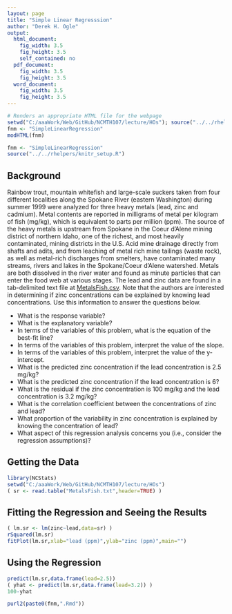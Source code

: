 ```yaml
---
layout: page
title: "Simple Linear Regresssion"
author: "Derek H. Ogle"
output:
  html_document:
    fig_width: 3.5
    fig_height: 3.5
    self_contained: no
  pdf_document:
    fig_width: 3.5
    fig_height: 3.5
  word_document:
    fig_width: 3.5
    fig_height: 3.5
---
```


```r
# Renders an appropriate HTML file for the webpage
setwd("C:/aaaWork/Web/GitHub/NCMTH107/lecture/HOs"); source("../../rhelpers/rhelpers.R")
fnm <- "SimpleLinearRegression"
modHTML(fnm)
```

```r
fnm <- "SimpleLinearRegression"
source("../../rhelpers/knitr_setup.R")
```

## Background
Rainbow trout, mountain whitefish and large-scale suckers taken from four different localities along the Spokane River (eastern Washington) during summer 1999 were analyzed for three heavy metals (lead, zinc and cadmium).  Metal contents are reported in milligrams of metal per kilogram of fish (mg/kg), which is equivalent to parts per million (ppm).  The source of the heavy metals is upstream from Spokane in the Coeur d'Alene mining district of northern Idaho, one of the richest, and most heavily contaminated, mining districts in the U.S.  Acid mine drainage directly from shafts and adits, and from leaching of metal rich mine tailings (waste rock), as well as metal-rich discharges from smelters, have contaminated many streams, rivers and lakes in the Spokane/Coeur d'Alene watershed.  Metals are both dissolved in the river water and found as minute particles that can enter the food web at various stages.  The lead and zinc data are found in a tab-delimited text file at [MetalsFish.csv](https://github.com/droglenc/NCData/blob/master/MetalsFish.csv).  Note that the authors are interested in determining if zinc concentrations can be explained by knowing lead concentrations.  Use this information to answer the questions below.

* What is the response variable?
* What is the explanatory variable?
* In terms of the variables of this problem, what is the equation of the best-fit line?
* In terms of the variables of this problem, interpret the value of the slope.
* In terms of the variables of this problem, interpret the value of the y-intercept.
* What is the predicted zinc concentration if the lead concentration is 2.5 mg/kg?
* What is the predicted zinc concentration if the lead concentration is 6?
* What is the residual if the zinc concentration is 100 mg/kg and the lead concentration is 3.2 mg/kg?
* What is the correlation coefficient between the concentrations of zinc and lead?
* What proportion of the variability in zinc concentration is explained by knowing the concentration of lead?
* What aspect of this regression analysis concerns you (i.e., consider the regression assumptions)?

## Getting the Data
```r
library(NCStats)
setwd("C:/aaaWork/Web/GitHub/NCMTH107/lecture/HOs")
( sr <- read.table("MetalsFish.txt",header=TRUE) )
```

## Fitting the Regression and Seeing the Results
```r
( lm.sr <- lm(zinc~lead,data=sr) )
rSquared(lm.sr)
fitPlot(lm.sr,xlab="lead (ppm)",ylab="zinc (ppm)",main="")
```

## Using the Regression
```r
predict(lm.sr,data.frame(lead=2.5))
( yhat <- predict(lm.sr,data.frame(lead=3.2)) )
100-yhat
```

```r
purl2(paste0(fnm,".Rmd"))
```
